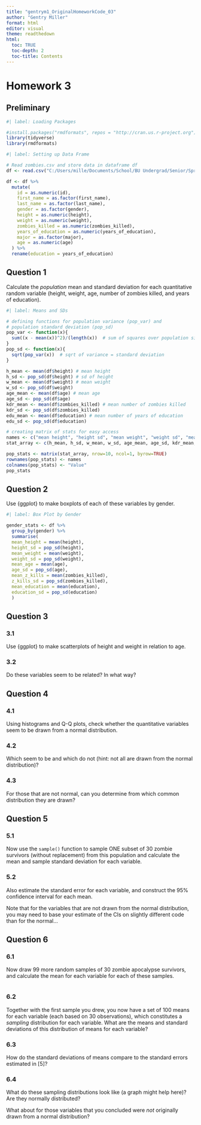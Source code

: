 ```yaml
---
title: "gentrym1_OriginalHomeworkCode_03"
author: "Gentry Miller"
format: html
editor: visual
theme: readthedown
html:
  toc: TRUE
  toc-depth: 2
  toc-title: Contents
---
```


# Homework 3

## Preliminary

```r
#| label: Loading Packages

#install.packages("rmdformats", repos = "http://cran.us.r-project.org")
library(tidyverse)
library(rmdformats)
```

```r
#| label: Setting up Data Frame

# Read zombies.csv and store data in dataframe df
df <- read.csv("C:/Users/mille/Documents/School/BU Undergrad/Senior/Spring25/AN588/AN588-Homework3-gentrym1/zombies.csv")

df <- df %>% 
  mutate( 
    id = as.numeric(id),
    first_name = as.factor(first_name),
    last_name = as.factor(last_name),
    gender = as.factor(gender),
    height = as.numeric(height),
    weight = as.numeric(weight),
    zombies_killed = as.numeric(zombies_killed),
    years_of_education = as.numeric(years_of_education),
    major = as.factor(major),
    age = as.numeric(age)
  ) %>% 
  rename(education = years_of_education)
```

## Question 1

Calculate the *population* mean and standard deviation for each quantitative random variable (height, weight, age, number of zombies killed, and years of education).

```r
#| label: Means and SDs

# defining functions for population variance (pop_var) and
# population standard deviation (pop_sd)
pop_var <- function(x){
  sum((x - mean(x))^2)/(length(x))  # sum of squares over population size
}
pop_sd <- function(x){
  sqrt(pop_var(x))  # sqrt of variance = standard deviation
}

h_mean <- mean(df$height) # mean height
h_sd <- pop_sd(df$height) # sd of height
w_mean <- mean(df$weight) # mean weight
w_sd <- pop_sd(df$weight)
age_mean <- mean(df$age) # mean age
age_sd <- pop_sd(df$age)
kdr_mean <- mean(df$zombies_killed) # mean number of zombies killed
kdr_sd <- pop_sd(df$zombies_killed)
edu_mean <- mean(df$education) # mean number of years of education
edu_sd <- pop_sd(df$education)

# creating matrix of stats for easy access
names <- c("mean height", "height sd", "mean weight", "weight sd", "mean age", "age sd", "mean kills", "kills sd", "mean years of edu", "years of edu sd")
stat_array <- c(h_mean, h_sd, w_mean, w_sd, age_mean, age_sd, kdr_mean, kdr_sd, edu_mean, edu_sd)

pop_stats <- matrix(stat_array, nrow=10, ncol=1, byrow=TRUE)
rownames(pop_stats) <- names
colnames(pop_stats) <- "Value"
pop_stats
```

## Question 2

Use {ggplot} to make boxplots of each of these variables by gender.

```r
#| label: Box Plot by Gender

gender_stats <- df %>% 
  group_by(gender) %>% 
  summarise(
  mean_height = mean(height),
  height_sd = pop_sd(height),
  mean_weight = mean(weight),
  weight_sd = pop_sd(weight),
  mean_age = mean(age),
  age_sd = pop_sd(age),
  mean_z_kills = mean(zombies_killed),
  z_kills_sd = pop_sd(zombies_killed),
  mean_education = mean(education),
  education_sd = pop_sd(education)
  )
```

## Question 3

### 3.1

Use {ggplot} to make scatterplots of height and weight in relation to age.

### 3.2

Do these variables seem to be related? In what way?

## Question 4

### 4.1

Using histograms and Q-Q plots, check whether the quantitative variables seem to be drawn from a normal distribution.

### 4.2

Which seem to be and which do not (hint: not all are drawn from the normal distribution)?

### 4.3

For those that are not normal, can you determine from which common distribution they are drawn?

## Question 5

### 5.1

Now use the `sample()` function to sample ONE subset of 30 zombie survivors (without replacement) from this population and calculate the mean and sample standard deviation for each variable.

### 5.2

Also estimate the standard error for each variable, and construct the 95% confidence interval for each mean.

Note that for the variables that are not drawn from the normal distribution, you may need to base your estimate of the CIs on slightly different code than for the normal…

## Question 6

### 6.1

Now draw 99 more random samples of 30 zombie apocalypse survivors, and calculate the mean for each variable for each of these samples.

```r

```

### 6.2

Together with the first sample you drew, you now have a set of 100 means for each variable (each based on 30 observations), which constitutes a *sampling* distribution for each variable. What are the means and standard deviations of this distribution of means for each variable?

### 6.3

How do the standard deviations of means compare to the standard errors estimated in \[5\]?

### 6.4

What do these sampling distributions look like (a graph might help here)? Are they normally distributed?

What about for those variables that you concluded were *not* originally drawn from a normal distribution?
